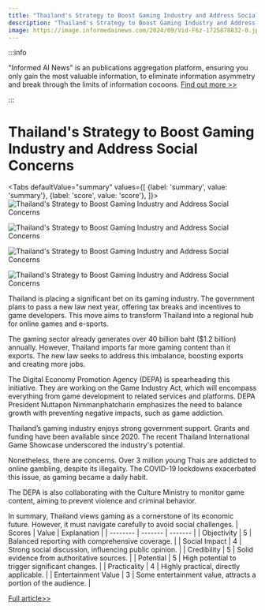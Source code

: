```yaml
---
title: "Thailand's Strategy to Boost Gaming Industry and Address Social Concerns"
description: "Thailand's Strategy to Boost Gaming Industry and Address Social Concerns"
image: https://image.informedainews.com/2024/09/Vid-F6z-1725878832-0.jpg
---
```



:::info

"Informed AI News" is an publications aggregation platform, ensuring you only gain the most valuable information, to eliminate information asymmetry and break through the limits of information cocoons.  [Find out more >>](/)

:::

# Thailand's Strategy to Boost Gaming Industry and Address Social Concerns


<Tabs
	defaultValue="summary"
	values={[
	{label: 'summary', value: 'summary'},
	{label: 'score', value: 'score'},
]}>
<TabItem value="summary">
<img
  src="https://image.informedainews.com/2024/09/Vid-F6z-1725878832-0.jpg"
  alt="Thailand's Strategy to Boost Gaming Industry and Address Social Concerns"
/>

<img
  src="https://image.informedainews.com/2024/09/Vid-AD4-1725878832-1.jpg"
  alt="Thailand's Strategy to Boost Gaming Industry and Address Social Concerns"
/>

<img
  src="https://image.informedainews.com/2024/09/Vid-fEw-1725878832-2.jpg"
  alt="Thailand's Strategy to Boost Gaming Industry and Address Social Concerns"
/>

<img
  src="https://image.informedainews.com/2024/09/Vid-lh7-1725878832-3.jpg"
  alt="Thailand's Strategy to Boost Gaming Industry and Address Social Concerns"
/>



Thailand is placing a significant bet on its gaming industry. The government plans to pass a new law next year, offering tax breaks and incentives to game developers. This move aims to transform Thailand into a regional hub for online games and e-sports.

The gaming sector already generates over 40 billion baht ($1.2 billion) annually. However, Thailand imports far more gaming content than it exports. The new law seeks to address this imbalance, boosting exports and creating more jobs.

The Digital Economy Promotion Agency (DEPA) is spearheading this initiative. They are working on the Game Industry Act, which will encompass everything from game development to related services and platforms. DEPA President Nuttapon Nimmanphatcharin emphasizes the need to balance growth with preventing negative impacts, such as game addiction.

Thailand’s gaming industry enjoys strong government support. Grants and funding have been available since 2020. The recent Thailand International Game Showcase underscored the industry's potential.

Nonetheless, there are concerns. Over 3 million young Thais are addicted to online gambling, despite its illegality. The COVID-19 lockdowns exacerbated this issue, as gaming became a daily habit.

The DEPA is also collaborating with the Culture Ministry to monitor game content, aiming to prevent violence and criminal behavior.

In summary, Thailand views gaming as a cornerstone of its economic future. However, it must navigate carefully to avoid social challenges.
</TabItem>
<TabItem value="score">
	| Scores     | Value   | Explanation |
	| -------- | ------- | ------- |
	| Objectivity  | 5    | Balanced reporting with comprehensive coverage.    |
	| Social Impact | 4     | Strong social discussion, influencing public opinion.    |
	| Credibility    | 5    | Solid evidence from authoritative sources.    |
	| Potential    | 5    | High potential to trigger significant changes.    |
	| Practicality    | 4    | Highly practical, directly applicable.    |
	| Entertainment Value    | 3    | Some entertainment value, attracts a portion of the audience.    |
</TabItem>
</Tabs>

[Full article>>](https://asia.nikkei.com/Business/Media-Entertainment/Thailand-aims-to-build-soft-power-by-nurturing-gaming-industry)

